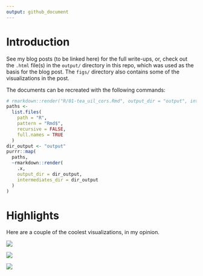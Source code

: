 ```yaml
---
output: github_document
---
```


# Introduction

See my blog posts (to be linked here)
for the full write-ups, or, check out the `.html` file(s) in the `output/` directory
in this repo, which was used as the basis for the blog post.
The `figs/` directory also contains some of the visualizations in the post.

The documents can be recreated with the following commands:

```r
# rmarkdown::render("R/01-tea_uil_cors.Rmd", output_dir = "output", intermediates_dir = "output")
paths <-
  list.files(
    path = "R",
    pattern = "Rmd$",
    recursive = FALSE,
    full.names = TRUE
  )
dir_output <- "output"
purrr::map(
  paths,
  ~rmarkdown::render(
    .x,
    output_dir = dir_output, 
    intermediates_dir = dir_output
  )
)
```

# Highlights

Here are a couple of the coolest visualizations, in my opinion.

![](figs/viz_schools_tea_cors_byyear.png)

![](figs/viz_schools_uil_cors_byyear.png)

![](figs/viz_schools_math_cors_byyear_diffs.png)
